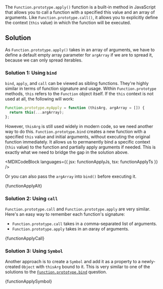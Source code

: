

The `Function.prototype.apply()` function is a built-in method in JavaScript that allows you to call a function with a specified this value and an array of arguments. Like `Function.prototype.call()`, it allows you to explicitly define the context (`this` value) in which the function will be executed.

## Solution

As `Function.prototype.apply()` takes in an array of arguments, we have to define a default empty array parameter for `argArray` if we are to spread it, because we can only spread iterables.

### Solution 1: Using `bind`

`bind`, `apply`, and `call` can be viewed as sibling functions. They're highly similar in terms of function signature and usage. Within `Function.prototype` methods, `this` refers to the `Function` object itself. If the `this` context is not used at all, the following will work:

```js
Function.prototype.myApply = function (thisArg, argArray = []) {
  return this(...argArray);
};
```

However, `thisArg` is still used widely in modern code, so we need another way to do this. `Function.prototype.bind` creates a new function with a specified `this` value and initial arguments, without executing the original function immediately. It allows us to permanently bind a specific context (`this` value) to the function and partially apply arguments if needed. This is exactly what we need to bridge the gap in the solution above.

<MDXCodeBlock languages={{ jsx: functionApplyJs, tsx: functionApplyTs }} />

Or you can also pass the `argArray` into `bind()` before executing it.

<MDXCodeBlock>{functionApplyAlt}</MDXCodeBlock>

### Solution 2: Using `call`

`Function.prototype.call` and `Function.prototype.apply` are very similar. Here's an easy way to remember each function's signature:

- `Function.prototype.call` takes in a *c*omma-separated list of arguments.
- `Function.prototype.apply` takes in an *a*aray of arguments.

<MDXCodeBlock>{functionApplyCall}</MDXCodeBlock>

### Solution 3: Using `Symbol`

Another approach is to create a `Symbol` and add it as a property to a newly-created `Object` with `thisArg` bound to it. This is very similar to one of the solutions to the [`Function.prototype.bind`](/questions/javascript/function-bind) question.

<MDXCodeBlock>{functionApplySymbol}</MDXCodeBlock>
